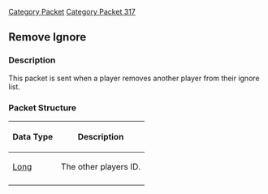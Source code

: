 [[Category Packet]]
[[Category Packet 317]]
{{packet|name=Remove ignore|description=Sent when a player removes another player from their ignore list.|opcode=74|type=Fixed|length=8|revision=317}}
== Remove Ignore ==

=== Description ===

This packet is sent when a player removes another player from their ignore list.

=== Packet Structure ===
{|border=2
! Data Type
! Description
|-
| [[Data Types#Standard data types|Long]]
| The other players ID.
|-
|}